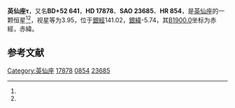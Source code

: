 {{Starbox begin
| name = 英仙座τ
}}
{{Starbox observe
| epoch = [[J2000.0|J2000.0]]
| constell = [[英仙座|英仙座]]<ref name=SIMBAD>{{cite web
 | url=http://simbad.u-strasbg.fr/simbad/sim-id?Ident=HR+854
 | title =Pulsating variable Star
 | publisher=Centre de Données astronomiques de Strasbourg
 | work=SIMBAD
 | accessdate=2012-07-13}}</ref><ref name=DATA>{{cite web
 | url=http://vizier.u-strasbg.fr/viz-bin/VizieR-5?-out.add=.&-source=5050&-corr=PK=HR&-out.max=9999&HR=854
 | title=VizieR Detailed Page
 | accessdate=2012-07-13
 | archive-date=2016-03-04
 | archive-url=https://web.archive.org/web/20160304232125/http://vizier.u-strasbg.fr/viz-bin/VizieR-5?-out.add=.&-source=5050&-corr=PK=HR&-out.max=9999&HR=854
 | dead-url=no
 }}</ref>
| 星官 = 
| ra = {{RA|2|54|15.5}}<ref name=SIMBAD /><ref name=DATA />
| dec = {{DEC|+52|45|45}}<ref name=SIMBAD /><ref name=DATA />
| appmag_v = 3.95<ref name=SIMBAD /><ref name=DATA />
}}
{{Starbox character
| class = G4III+A4V<ref name=SIMBAD /><ref name=DATA />
| b-v = 0.74<ref name=SIMBAD /><ref name=DATA />
| u-b = 0.46<ref name=SIMBAD /><ref name=DATA />
| r-i = 0.44<ref name=SIMBAD /><ref name=DATA />
| variable = 
}}
{{Starbox astrometry
| radial_v = 0.46
| prop_mo_ra = 2
| parallax = 0.019
| p_error = 
}}
{{Starbox catalog
| names =BD+52 641，[[SAO星表|SAO]] 23685，[[HD星表|HD]] 17878，[[HR星表|HR]] 854}}
{{Starbox reference |Simbad=HR+854}}
{{Starbox end}}

'''英仙座τ'''，又名'''BD+52 641'''，'''HD 17878'''、'''SAO 23685'''、'''HR 854'''，是[[英仙座|英仙座]]的一颗恒星<ref name=SIMBAD /><ref name=DATA />，视星等为3.95，位于[[銀道座標系|銀經]]141.02，[[銀道座標系|銀緯]]-5.74，其[[B1900.0|B1900.0]]坐标为赤經{{RA|2|47|9.8}}，赤緯{{DEC|+52|-5.74|12}}。

== 参考文献 ==
{{reflist}}

{{star-stub}}

{{英仙座恒星}}
{{星官|大陵|8|21}}
[[Category:英仙座|Category:英仙座]]
[[Category:HD和HDE天體|17878]]
[[Category:HR天體|0854]]
[[Category:SAO天體|23685]]